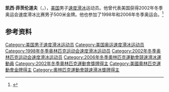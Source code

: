 {{NoteTA|G1=Sports}}
'''凯西·菲茨伦道夫'''（{{lang-en|Casey FitzRandolph}}，{{bd|1975年|1月21日||}}），[[美国|美国]]男子[[速度滑冰|速度滑冰]]运动员。他曾代表美国获得2002年冬季奥运会速度滑冰比赛男子500米金牌。他也参加了1998年和2006年冬季奥运会。<ref>{{Cite web|title=Casey FITZRANDOLPH|url=https://www.olympic.org/casey-fitzrandolph|accessdate=2021-04-05|work=International Olympic Committee|archive-date=2020-12-07|archive-url=https://web.archive.org/web/20201207170220/https://www.olympic.org/casey-fitzrandolph}}</ref>

== 参考资料 ==
{{reflist}}

{{奥林匹克运动会速度滑冰比赛男子500米冠军}}

{{Authority control}}
{{DEFAULTSORT:FitzRandolph, Casey}}
[[Category:美国男子速度滑冰运动员|Category:美国男子速度滑冰运动员]]
[[Category:美国奥运速度滑冰运动员|Category:美国奥运速度滑冰运动员]]
[[Category:1998年冬季奥林匹克运动会速度滑冰运动员|Category:1998年冬季奥林匹克运动会速度滑冰运动员]]
[[Category:2002年冬季奥林匹克运动会速度滑冰运动员|Category:2002年冬季奥林匹克运动会速度滑冰运动员]]
[[Category:2006年冬季奧林匹克運動會競速滑冰運動員|Category:2006年冬季奧林匹克運動會競速滑冰運動員]]
[[Category:2002年冬季奧林匹克運動會獎牌得主|Category:2002年冬季奧林匹克運動會獎牌得主]]
[[Category:美國奧林匹克運動會金牌得主|Category:美國奧林匹克運動會金牌得主]]
[[Category:奧林匹克運動會競速滑冰獎牌得主|Category:奧林匹克運動會競速滑冰獎牌得主]]